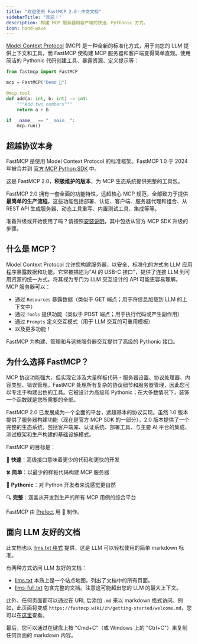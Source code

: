 ```yaml
---
title: "欢迎使用 FastMCP 2.0！中文文档"
sidebarTitle: "欢迎！"
description: 构建 MCP 服务器和客户端的快速、Pythonic 方式。
icon: hand-wave
---
```



[Model Context Protocol](https://modelcontextprotocol.io/) (MCP) 是一种全新的标准化方式，用于向您的 LLM 提供上下文和工具，而 FastMCP 使构建 MCP 服务器和客户端变得简单直观。使用简洁的 Pythonic 代码创建工具、暴露资源、定义提示等：

```python {1}
from fastmcp import FastMCP

mcp = FastMCP("Demo 🚀")

@mcp.tool
def add(a: int, b: int) -> int:
    """Add two numbers"""
    return a + b

if __name__ == "__main__":
    mcp.run()
```


## 超越协议本身

FastMCP 是使用 Model Context Protocol 的标准框架。FastMCP 1.0 于 2024 年被合并到 [官方 MCP Python SDK](https://github.com/modelcontextprotocol/python-sdk) 中。

这是 FastMCP 2.0，**积极维护的版本**，为 MCP 生态系统提供完整的工具包。

FastMCP 2.0 拥有一套全面的功能特性，远超核心 MCP 规范，全部致力于提供**最简单的生产流程**。这些功能包括部署、认证、客户端、服务器代理和组合、从 REST API 生成服务器、动态工具重写、内置测试工具、集成等等。

准备升级或开始使用了吗？请按照[安装说明](/getting-started/installation)，其中包括从官方 MCP SDK 升级的步骤。


## 什么是 MCP？

Model Context Protocol 允许您构建服务器，以安全、标准化的方式向 LLM 应用程序暴露数据和功能。它常被描述为"AI 的 USB-C 接口"，提供了连接 LLM 到可用资源的统一方式。将其视为专门为 LLM 交互设计的 API 可能更容易理解。MCP 服务器可以：

- 通过 `Resources` 暴露数据（类似于 GET 端点；用于将信息加载到 LLM 的上下文中）
- 通过 `Tools` 提供功能（类似于 POST 端点；用于执行代码或产生副作用）
- 通过 `Prompts` 定义交互模式（用于 LLM 交互的可重用模板）
- 以及更多功能！

FastMCP 为构建、管理和与这些服务器交互提供了高级的 Pythonic 接口。

## 为什么选择 FastMCP？

MCP 协议功能强大，但实现它涉及大量样板代码 - 服务器设置、协议处理器、内容类型、错误管理。FastMCP 处理所有复杂的协议细节和服务器管理，因此您可以专注于构建出色的工具。它被设计为高级和 Pythonic；在大多数情况下，装饰一个函数就是您所需要的全部。

FastMCP 2.0 已发展成为一个全面的平台，远超基本的协议实现。虽然 1.0 版本提供了服务器构建功能（现在是官方 MCP SDK 的一部分），2.0 版本提供了一个完整的生态系统，包括客户端库、认证系统、部署工具、与主要 AI 平台的集成、测试框架和生产构建的基础设施模式。

FastMCP 的目标是：

🚀 **快速**：高级接口意味着更少的代码和更快的开发

🍀 **简单**：以最少的样板代码构建 MCP 服务器

🐍 **Pythonic**：对 Python 开发者来说感觉更自然

🔍 **完整**：涵盖从开发到生产的所有 MCP 用例的综合平台

FastMCP 由 [Prefect](https://www.prefect.io/) 用 💙 制作。



## 面向 LLM 友好的文档

此文档也以 [llms.txt 格式](https://llmstxt.org/) 提供，这是 LLM 可以轻松使用的简单 markdown 标准。

有两种方式访问 LLM 友好的文档：
- [llms.txt](https://gofastmcp.com/llms.txt) 本质上是一个站点地图，列出了文档中的所有页面。
- [llms-full.txt](https://gofastmcp.com/llms-full.txt) 包含完整的文档。注意这可能超出您的 LLM 的最大上下文。

此外，任何页面都可以通过在 URL 后添加 `.md` 来以 markdown 格式访问。例如，此页面将变成 `https://fastmcp.wiki/zh/getting-started/welcome.md`，您可以在[这里](/zh/getting-started/welcome.md)查看。

最后，您可以通过在键盘上按 "Cmd+C"（或 Windows 上的 "Ctrl+C"）来复制任何页面的 markdown 内容。
